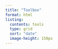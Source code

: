 ```yaml
---
title: "Toolbox"
format: html
listing:
  contents: tools
  type: grid
  sort: "date"
  image-height: 150px
---
```


